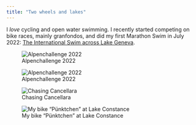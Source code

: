 ```yaml
---
title: "Two wheels and lakes"
---
```


I *love* cycling and open water swimming. I recently started competing on bike races, mainly granfondos, and did my first Marathon Swim in July 2022:  [The International Swim across Lake Geneva](https://www.lgsa.com/en/classique).

::: {#cycling-lina layout-ncol=2}

![Alpenchallenge 2022](images/alpenchallenge1.jpg)

![Alpenchallenge 2022](images/alpenchallenge2.jpg)

![Chasing Cancellara](images/chasing_cancellara.jpg)

![My bike "Pünktchen" at Lake Constance](images/punktchen.jpg)

:::